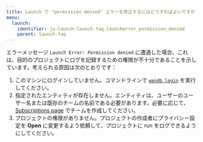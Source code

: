 ```yaml
---
title: Launch で "permission denied" エラーを修正するにはどうすればよいですか？
menu:
  launch:
    identifier: ja-launch-launch-faq-launcherror_permission_denied
    parent: launch-faq
---
```


エラーメッセージ `Launch Error: Permission denied` に遭遇した場合、これは、目的のプロジェクトにログを記録するための権限が不十分であることを示しています。考えられる原因は次のとおりです：

1. このマシンにログインしていません。コマンドラインで [`wandb login`](/ja/ref/cli/wandb-login) を実行してください。
2. 指定されたエンティティが存在しません。エンティティは、ユーザーのユーザー名または既存のチームの名前である必要があります。必要に応じて、[Subscriptions page](https://app.wandb.ai/billing) でチームを作成してください。
3. プロジェクトの権限がありません。プロジェクトの作成者にプライバシー設定を **Open** に変更するよう依頼して、プロジェクトに run をログできるようにしてください。